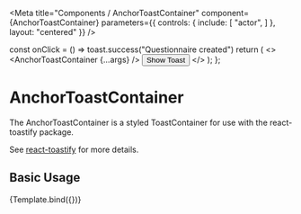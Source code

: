 

<Meta
  title="Components / AnchorToastContainer"
  component={AnchorToastContainer}
  parameters={{
    controls: {
      include: [
        "actor",
      ]
    },
    layout: "centered"
  }}
/>

  const onClick = () => toast.success("Questionnaire created")
  return (
    <>
      <AnchorToastContainer {...args} />
      <Button onClick={onClick} colorScheme="basic">Show Toast</Button>
    </>
  );
};

# AnchorToastContainer

The AnchorToastContainer is a styled ToastContainer for use with the
react-toastify package.

See [react-toastify] for more details.

[react-toastify]: https://fkhadra.github.io/react-toastify/introduction

## Basic Usage

<Canvas>
  <Story args={{ }} name="AnchorToastContainer">
    {Template.bind({})}
  </Story>
</Canvas>
